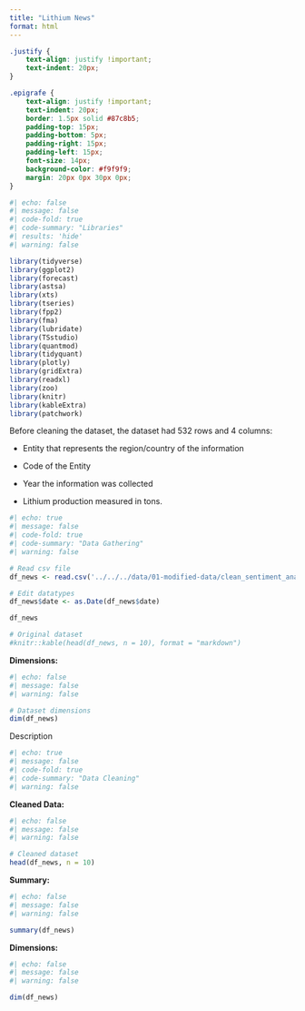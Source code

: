 ```yaml
---
title: "Lithium News"
format: html
---
```

```css
.justify {
    text-align: justify !important;
    text-indent: 20px; 
}

.epigrafe {
    text-align: justify !important;
    text-indent: 20px; 
    border: 1.5px solid #87c8b5; 
    padding-top: 15px;
    padding-bottom: 5px;
    padding-right: 15px;
    padding-left: 15px;
    font-size: 14px;
    background-color: #f9f9f9; 
    margin: 20px 0px 30px 0px;
}
```

``` r
#| echo: false
#| message: false
#| code-fold: true
#| code-summary: "Libraries"
#| results: 'hide'
#| warning: false

library(tidyverse)
library(ggplot2)
library(forecast)
library(astsa)
library(xts)
library(tseries)
library(fpp2)
library(fma)
library(lubridate)
library(TSstudio)
library(quantmod)
library(tidyquant)
library(plotly)
library(gridExtra)
library(readxl)
library(zoo)
library(knitr)
library(kableExtra)
library(patchwork)
```

::: {.epigrafe}
Before cleaning the dataset, the dataset had 532 rows and 4 columns:

- Entity that represents the region/country of the information

- Code of the Entity

- Year the information was collected 

- Lithium production measured in tons.
:::

``` r
#| echo: true
#| message: false
#| code-fold: true
#| code-summary: "Data Gathering"
#| warning: false

# Read csv file
df_news <- read.csv('../../../data/01-modified-data/clean_sentiment_analysis.csv')

# Edit datatypes
df_news$date <- as.Date(df_news$date)

df_news

# Original dataset
#knitr::kable(head(df_news, n = 10), format = "markdown")
```

**Dimensions:**

``` r
#| echo: false
#| message: false
#| warning: false

# Dataset dimensions
dim(df_news)
```

::: {.epigrafe}
Description
:::

``` r
#| echo: true
#| message: false
#| code-fold: true
#| code-summary: "Data Cleaning"
#| warning: false


```

**Cleaned Data:**

``` r
#| echo: false
#| message: false
#| warning: false

# Cleaned dataset
head(df_news, n = 10)
```

**Summary:**

``` r
#| echo: false
#| message: false
#| warning: false

summary(df_news)
```

**Dimensions:**

``` r
#| echo: false
#| message: false
#| warning: false

dim(df_news)
```